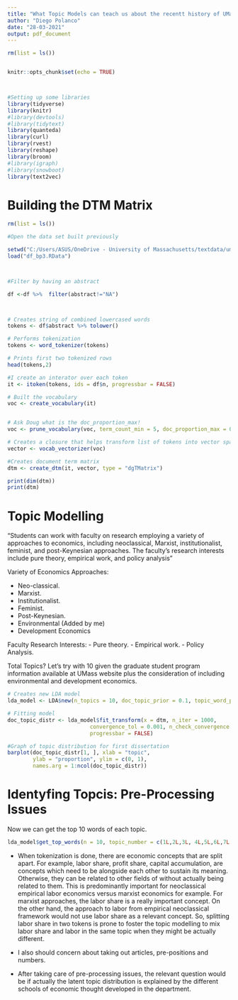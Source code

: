 ```yaml
---
title: "What Topic Models can teach us about the recentt history of UMass' Economics Department?"
author: "Diego Polanco"
date: "28-03-2021"
output: pdf_document
---
```


```r

rm(list = ls())


knitr::opts_chunk$set(echo = TRUE)



#Setting up some libraries 
library(tidyverse)
library(knitr)
#library(devtools)
#library(tidytext)
library(quanteda)
library(curl)
library(rvest)
library(reshape)
library(broom)
#library(igraph)
#library(snowboot)
library(text2vec)
```


# Building the DTM Matrix    


```r

rm(list = ls())

#Open the data set built previously 

setwd("C:/Users/ASUS/OneDrive - University of Massachusetts/textdata/umass_abstracts")
load("df_bp3.RData")



#Filter by having an abstract 

df <-df %>%  filter(abstract!="NA") 



# Creates string of combined lowercased words
tokens <- df$abstract %>% tolower()

# Performs tokenization
tokens <- word_tokenizer(tokens)

# Prints first two tokenized rows 
head(tokens,2)

#I create an interator over each token 
it <- itoken(tokens, ids = df$n, progressbar = FALSE)

# Built the vocabulary
voc <- create_vocabulary(it)


# Ask Doug what is the doc_proportion_max! 
voc <- prune_vocabulary(voc, term_count_min = 5, doc_proportion_max = 0.2)

# Creates a closure that helps transform list of tokens into vector space
vector <- vocab_vectorizer(voc)

#Creates document term matrix
dtm <- create_dtm(it, vector, type = "dgTMatrix")

print(dim(dtm))
print(dtm)
```



# Topic Modelling 

"Students can work with faculty on research employing a variety of approaches to economics, including neoclassical, Marxist, institutionalist, feminist, and post-Keynesian approaches.  The faculty's research interests include pure theory, empirical work, and policy analysis"

Variety of Economics Approaches: 

- Neo-classical. 
- Marxist. 
- Institutionalist. 
- Feminist. 
- Post-Keynesian. 
- Environmental (Added by me)
- Development Economics

Faculty Research Interests:
- Pure theory. 
- Empirical work.
- Policy Analysis. 


Total Topics? Let's try with 10 given the graduate student program information available at UMass website plus the consideration of including environmental and development economics. 


```r
# Creates new LDA model
lda_model <- LDA$new(n_topics = 10, doc_topic_prior = 0.1, topic_word_prior = 0.01)

# Fitting model
doc_topic_distr <- lda_model$fit_transform(x = dtm, n_iter = 1000, 
                          convergence_tol = 0.001, n_check_convergence = 25, 
                          progressbar = FALSE)

#Graph of topic distribution for first dissertation 
barplot(doc_topic_distr[1, ], xlab = "topic", 
        ylab = "proportion", ylim = c(0, 1), 
        names.arg = 1:ncol(doc_topic_distr))


```

# Identyfing Topcis: Pre-Processing Issues

Now we can get the top 10 words of each topic.

```r
lda_model$get_top_words(n = 10, topic_number = c(1L,2L,3L, 4L,5L,6L,7L,8L,9L,10L), lambda = 1)

```

- When tokenization is done, there are economic concepts that are split apart. For example, labor share, profit share, capital accumulation, are concepts which need to be alongside each other to sustain its meaning. Otherwise, they can be related to other fields of without actually being related to them. This is predominantly important for neoclassical empirical labor economics versus marxist economics for example. For marxist approaches, the labor share is a really important concept. On the other hand, the approach to labor from empirical neoclassical framework would not use labor share as a relevant concept. So, splitting labor share in two tokens is prone to foster the topic modelling to mix labor share and labor in the same topic when they might be actually different. 

- I also should concern about taking out articles, pre-positions and numbers. 

- After taking care of pre-processing issues, the relevant question would be if actually the latent topic distribution is explained by the different schools of economic thought developed in the department. 








